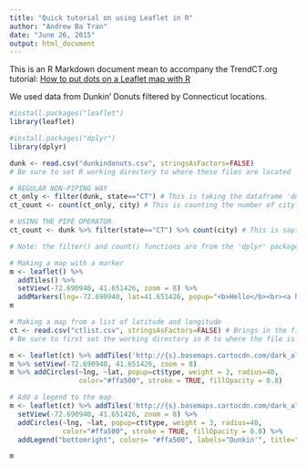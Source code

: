 ```yaml
---
title: "Quick tutorial on using Leaflet in R"
author: "Andrew Ba Tran"
date: "June 26, 2015"
output: html_document
---
```


This is an R Markdown document mean to accompany the TrendCT.org tutorial: [How to put dots on a Leaflet map with R](http://trendct.org/2015/06/26/tutorial-how-to-put-dots-on-a-leaflet-map-with-r/)

We used data from Dunkin' Donuts filtered by Connecticut locations.

```r
#install.packages("leaflet")
library(leaflet)

#install.packages("dplyr")
library(dplyr)

dunk <- read.csv("dunkindonuts.csv", stringsAsFactors=FALSE)
# Be sure to set R working directory to where these files are located

# REGULAR NON-PIPING WAY
ct_only <- filter(dunk, state=="CT") # This is taking the dataframe 'dunk' that has all the locations and information on all Dunkin' Donuts across the country and creating a new one by pulling only the rows with 'CT' in the column 'state'
ct_count <- count(ct_only, city) # This is counting the number of city observations and assigning it to the variable 'ct_count'

# USING THE PIPE OPERATOR
ct_count <- dunk %>% filter(state=="CT") %>% count(city) # This is saying take the 'dunk' data frame, filter it, and then count how often 'city' appears

# Note: the filter() and count() functions are from the 'dplyr' package that you loaded earlier

# Making a map with a marker
m <- leaflet() %>%
  addTiles() %>%  
  setView(-72.690940, 41.651426, zoom = 8) %>%
  addMarkers(lng=-72.690940, lat=41.651426, popup="<b>Hello</b><br><a href='http://www.trendct.org'>-TrendCT.org</a>")
m 

# Making a map from a list of latitude and longitude
ct <- read.csv("ctlist.csv", stringsAsFactors=FALSE) # Brings in the file 'ctlist.csv'
# Be sure to first set the working directory in R to where the file is listed

m <- leaflet(ct) %>% addTiles('http://{s}.basemaps.cartocdn.com/dark_all/{z}/{x}/{y}.png', attribution='Map tiles by <a href="http://stamen.com">Stamen Design</a>, <a href="http://creativecommons.org/licenses/by/3.0">CC BY 3.0</a> &mdash; Map data &copy; <a href="http://www.openstreetmap.org/copyright">OpenStreetMap</a>') 
m %>% setView(-72.690940, 41.651426, zoom = 8)
m %>% addCircles(~lng, ~lat, popup=ct$type, weight = 3, radius=40, 
                 color="#ffa500", stroke = TRUE, fillOpacity = 0.8) 

# Add a legend to the map
m <- leaflet(ct) %>% addTiles('http://{s}.basemaps.cartocdn.com/dark_all/{z}/{x}/{y}.png', attribution='Map tiles by <a href="http://stamen.com">Stamen Design</a>, <a href="http://creativecommons.org/licenses/by/3.0">CC BY 3.0</a> &mdash; Map data &copy; <a href="http://www.openstreetmap.org/copyright">OpenStreetMap</a>') %>% 
  setView(-72.690940, 41.651426, zoom = 8) %>% 
  addCircles(~lng, ~lat, popup=ct$type, weight = 3, radius=40, 
             color="#ffa500", stroke = TRUE, fillOpacity = 0.8) %>% 
  addLegend("bottomright", colors= "#ffa500", labels="Dunkin'", title="In Connecticut")

m
```
